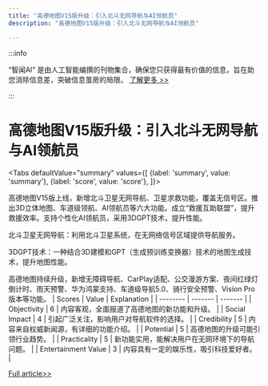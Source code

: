 ```yaml
---
title: "高德地图V15版升级：引入北斗无网导航与AI领航员"
description: "高德地图V15版升级：引入北斗无网导航与AI领航员"

---
```



:::info

“智闻AI“ 是由人工智能编撰的刊物集合，确保您只获得最有价值的信息，旨在助您消除信息差，突破信息茧房的局限。  [了解更多 >>](/)

:::

# 高德地图V15版升级：引入北斗无网导航与AI领航员


<Tabs
	defaultValue="summary"
	values={[
	{label: 'summary', value: 'summary'},
	{label: 'score', value: 'score'},
]}>
<TabItem value="summary">


高德地图V15版上线，新增北斗卫星无网导航、卫星求救功能，覆盖无信号区。推出3D立体地图、车道级领航、AI领航员等六大功能。成立“救援互助联盟”，提升救援效率。支持个性化AI领航员，采用3DGPT技术，提升性能。

北斗卫星无网导航：利用北斗卫星系统，在无网络信号区域提供导航服务。

3DGPT技术：一种结合3D建模和GPT（生成预训练变换器）技术的地图生成技术，提升地图性能。

高德地图持续升级，新增无障碍导航、CarPlay适配、公交漫游方案、夜间红绿灯倒计时、雨天预警、华为鸿蒙支持、车道级导航5.0、骑行安全预警、Vision Pro版本等功能。
</TabItem>
<TabItem value="score">
	| Scores     | Value   | Explanation |
	| -------- | ------- | ------- |
	| Objectivity  | 6    | 内容客观，全面报道了高德地图的新功能和升级。    |
	| Social Impact | 4     | 引起广泛关注，影响用户对导航软件的选择。    |
	| Credibility    | 5    | 内容来自权威新闻源，有详细的功能介绍。    |
	| Potential    | 5    | 高德地图的升级可能引领行业趋势。    |
	| Practicality    | 5    | 新功能实用，能解决用户在无网环境下的导航问题。    |
	| Entertainment Value    | 3    | 内容具有一定的娱乐性，吸引科技爱好者。    |
</TabItem>
</Tabs>

[Full article>>](https://readhub.cn/topic/8cZdAZ7bVvU)

